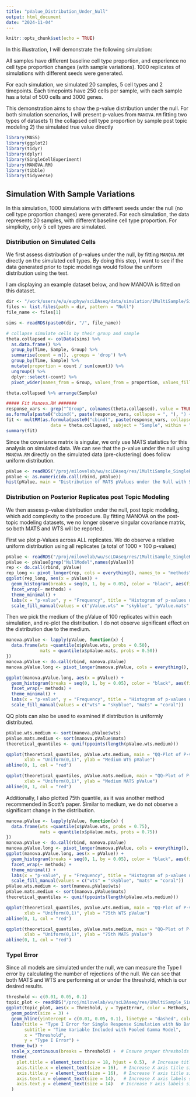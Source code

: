 ```yaml
---
title: "pValue_Distribution_Under_Null"
output: html_document
date: "2024-11-04"
---
```


```r
knitr::opts_chunk$set(echo = TRUE)
```

In this illustration, I will demonstrate the following simulation:

<!-- 1) All samples have the same baseline cell type proportion, and experience no cell type proportion changes (no sample variations). 50 replicates of simulations with different seeds were generated -->
All samples have different baseline cell type proportion, and experience no cell type proportion changes (with sample variations). 1000 replicates of simulations with different seeds were generated.

For each simulation, we simulated 20 samples, 5 cell types and 2 timepoints. Each timepoints have 250 cells per sample, with each sample has a total of 500 cells and 3000 genes. 

This demonstration aims to show the p-value distribution under the null. For both simulation scenarios, I will present p-values from `MANOVA.RM` fitting two types of datasets
1) the collapsed cell type proportion by sample post topic modeling
2) the simulated true value directly

```r
library(MASS)
library(ggplot2)
library(tidyr)
library(dplyr)
library(SingleCellExperiment)
library(MANOVA.RM)
library(tibble)
library(tidyverse)
```

## Simulation With Sample Variations
In this simulation, 1000 simulations with different seeds under the null (no cell type proportion changes) were generated. For each simulation, the data represents 20 samples, with different baseline cell type proportion. For simplicity, only 5 cell types are simulated. 

### Distribution on Simulated Cells
We first assess distribution of p-values under the null, by fitting `MANOVA.RM` directly on the simulated cell types. By doing this step, I want to see if the data generated prior to topic modelings would follow the uniform distribution using the test.

I am displaying an example dataset below, and how MANOVA is fitted on this dataset.
```r
dir <- "/work/users/e/u/euphyw/scLDAseq/data/simulation/1MultiSample/SingleResponse/nSample20_nCellType5_noBatch_StromalCell/1000sims"
files <- list.files(path = dir, pattern = "Null")
file_name <- files[1]

sims <- readRDS(paste0(dir, "/", file_name))

# collapse simulate cells by their group and sample
theta.collapsed <- colData(sims) %>%
  as.data.frame() %>%
  group_by(Time, Sample, Group) %>%
  summarise(count = n(), .groups = 'drop') %>%
  group_by(Time, Sample) %>%
  mutate(proportion = count / sum(count)) %>%
  ungroup() %>%
  dplyr::select(-count) %>%
  pivot_wider(names_from = Group, values_from = proportion, values_fill = 0)

theta.collapsed %>% arrange(Sample)

##### Fit Manova.RM #######
response_vars <- grep("^Group", colnames(theta.collapsed), value = TRUE)
as.formula(paste0("cbind(", paste(response_vars, collapse = ", "), ") ~ Time"))
fit <- multRM(as.formula(paste0("cbind(", paste(response_vars, collapse = ", "), ") ~ Time")),
                 data = theta.collapsed, subject = "Sample", within = "Time", iter = 1000)
summary(fit)
```
Since the covariance matrix is singular, we only use MATS statistics for this analysis on simulated data. We can see that the p-value under the null using `MANOVA.RM` directly on the simulated data (pre-clustering) does follow uniform distribution.

```r
pValue <- readRDS("/proj/milovelab/wu/scLDAseq/res/1MultiSample_SingleResponse_Simulation/sims1000_Manova_pValue_Null_nSample20_nCellType5_noBatch_StromalCell.rds")
pValue <- as.numeric(do.call(rbind, pValue))
hist(pValue, main = "Distribution of MATS pValues under the Null with Simulated Data", breaks = 20)
```

### Distribution on Posterior Replicates post Topic Modeling
We then assess p-value distribution under the null, post topic modeling, which add complexity to the procedure. By fitting MANOVA on the post-topic modeling datasets, we no longer observe singular covariance matrix, so both MATS and WTS will be reported.

First we plot p-Values across ALL replicates. We do observe a relative uniform distribution using all replicates (a total of 1000 $\times$ 100 p-values)
```r
pValue <- readRDS("/proj/milovelab/wu/scLDAseq/res/1MultiSample_SingleResponse_Simulation/1000ManovaTheta_Pooled_noContent_Prevalence_Time.rds")
pValue <- pValue[grep("NullModel",names(pValue))]
rep <- do.call(rbind, pValue)
rep_long <- pivot_longer(rep, cols = everything(), names_to = "methods", values_to = "pValue")
ggplot(rep_long, aes(x = pValue)) +
  geom_histogram(breaks = seq(0, 1, by = 0.05), color = "black", aes(fill = methods)) +
  facet_wrap(~ methods) +
  theme_minimal() +
  labs(x = "p-value", y = "Frequency", title = "Histogram of p-values under the null across all replicates") +
  scale_fill_manual(values = c("pValue.wts" = "skyblue", "pValue.mats" = "coral"))
```

Then we pick the medium of the pValue of 100 replicates within each simulation, and re-plot the distribution. I do not observe significant effect on the distribution due to the medium.
```r
manova.pValue <- lapply(pValue, function(x) {
  data.frame(wts =quantile(x$pValue.wts, probs = 0.50),
             mats = quantile(x$pValue.mats, probs = 0.50))
})
manova.pValue <- do.call(rbind, manova.pValue)
manova.pValue.long <- pivot_longer(manova.pValue, cols = everything(), names_to = "methods", values_to = "pValue")

ggplot(manova.pValue.long, aes(x = pValue)) +
  geom_histogram(breaks = seq(0, 1, by = 0.05), color = "black", aes(fill = methods)) +
  facet_wrap(~ methods) +
  theme_minimal() +
  labs(x = "p-value", y = "Frequency", title = "Histogram of p-values under the null across medium of replicates") +
  scale_fill_manual(values = c("wts" = "skyblue", "mats" = "coral"))
```

QQ plots can also be used to examined if distribution is uniformly distributed.
```r
pValue.wts.medium <- sort(manova.pValue$wts)
pValue.mats.medium <- sort(manova.pValue$mats)
theoretical_quantiles <- qunif(ppoints(length(pValue.wts.medium)))

qqplot(theoretical_quantiles, pValue.wts.medium, main = "QQ-Plot of P-values with WTS vs Uniform(0,1)",
       xlab = "Uniform(0,1)", ylab = "Medium WTS pValue")
abline(0, 1, col = "red")  

qqplot(theoretical_quantiles, pValue.mats.medium, main = "QQ-Plot of P-values with MATS vs Uniform(0,1)",
       xlab = "Uniform(0,1)", ylab = "Medium MATS pValue")
abline(0, 1, col = "red")  

```

Additionally, I also plotted 75th quantile, as it was another method recommended in Scott's paper. Similar to medium, we do not observe a significant change in the distribution.
```r
manova.pValue <- lapply(pValue, function(x) {
  data.frame(wts =quantile(x$pValue.wts, probs = 0.75),
             mats = quantile(x$pValue.mats, probs = 0.75))
})
manova.pValue <- do.call(rbind, manova.pValue)
manova.pValue.long <- pivot_longer(manova.pValue, cols = everything(), names_to = "methods", values_to = "pValue")
ggplot(manova.pValue.long, aes(x = pValue)) +
  geom_histogram(breaks = seq(0, 1, by = 0.05), color = "black", aes(fill = methods)) +
  facet_wrap(~ methods) +
  theme_minimal() +
  labs(x = "p-value", y = "Frequency", title = "Histogram of p-values under the null across 75th quantile of replicates") +
  scale_fill_manual(values = c("wts" = "skyblue", "mats" = "coral"))
pValue.wts.medium <- sort(manova.pValue$wts)
pValue.mats.medium <- sort(manova.pValue$mats)
theoretical_quantiles <- qunif(ppoints(length(pValue.wts.medium)))

qqplot(theoretical_quantiles, pValue.wts.medium, main = "QQ-Plot of P-values with WTS vs Uniform(0,1)",
       xlab = "Uniform(0,1)", ylab = "75th WTS pValue")
abline(0, 1, col = "red")  

qqplot(theoretical_quantiles, pValue.mats.medium, main = "QQ-Plot of P-values with MATS vs Uniform(0,1)",
       xlab = "Uniform(0,1)", ylab = "75th MATS pValue")
abline(0, 1, col = "red") 
```

### TypeI Error
Since all models are simulated under the null, we can measure the Type I error by calculating the number of rejections of the null. We can see that both MATS and WTS are performing at or under the threshold, which is our desired results.
```r
threshold <- c(0.01, 0.05, 0.1)
topic_plot <- readRDS("/proj/milovelab/wu/scLDAseq/res/1MultiSample_SingleResponse_Simulation/1000sims_TypeIError.rds")
ggplot(topic_plot, aes(x = Threshold, y = TypeIError, color = Methods, group = Methods)) +
  geom_point(size = 3) +
  geom_hline(yintercept = c(0.01, 0.05, 0.1), linetype = "dashed", color = "red") +
  labs(title = "Type I Error for Single Response Simulation with No Batch Effect and Stromal Cells only",
       subtitle = "Time Variable Included with Pooled Gamma Model",
       x = "Threshold",
       y = "Type I Error") +
  theme_bw() +
  scale_x_continuous(breaks = threshold) +  # Ensure proper thresholds on X axis
  theme(
    plot.title = element_text(size = 18, hjust = 0.5),  # Increase title text size
    axis.title.x = element_text(size = 16),  # Increase X axis title size
    axis.title.y = element_text(size = 16),  # Increase Y axis title size
    axis.text.x = element_text(size = 14),   # Increase X axis labels size
    axis.text.y = element_text(size = 14)   # Increase Y axis labels size
  )

```


